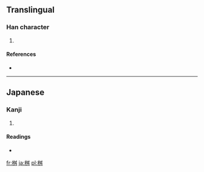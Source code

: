 ==Translingual==

===Han character===
{{Han char|rn=75|rad=木|as=06|sn=10|four=|canj=木弓戈手 (DNIQ)}}

# {{defn|Han|sort=木06}}

====References====
* {{Han ref|kx=0526.211|dkj=49165|hdz=21203.051|uh=685D|ud=26717}}

----

==Japanese==

===Kanji===
{{ja-kanji|grade=|rs=木06}}

# {{defn|Japanese|sort=木06}}

====Readings====
* {{ja-readings|on=|kun=[[ます]] (masu)}}

[[fr:桝]]
[[ja:桝]]
[[pl:桝]]